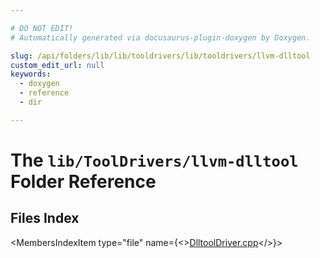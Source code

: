 ```yaml
---

# DO NOT EDIT!
# Automatically generated via docusaurus-plugin-doxygen by Doxygen.

slug: /api/folders/lib/lib/tooldrivers/lib/tooldrivers/llvm-dlltool
custom_edit_url: null
keywords:
  - doxygen
  - reference
  - dir

---
```





# The `lib/ToolDrivers/llvm-dlltool` Folder Reference

<DoxygenPage pluginConfig={pluginConfig}>



## Files Index

<MembersIndex>

<MembersIndexItem
  type="file"
  name={<><a href="/docs/api/files/lib/lib/tooldrivers/lib/tooldrivers/llvm-dlltool/dlltooldriver-cpp">DlltoolDriver.cpp</a></>}>
</MembersIndexItem>

</MembersIndex>


</DoxygenPage>
